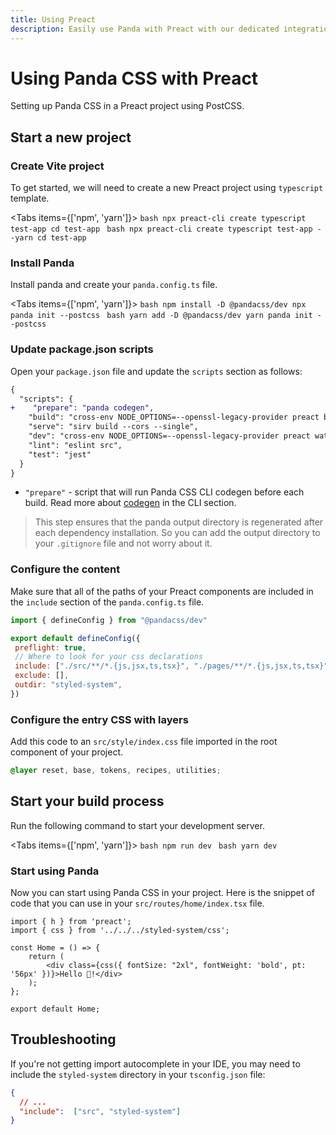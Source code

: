 ```yaml
---
title: Using Preact
description: Easily use Panda with Preact with our dedicated integration.
---
```


# Using Panda CSS with Preact

Setting up Panda CSS in a Preact project using PostCSS.

## Start a new project

<Steps>

### Create Vite project

To get started, we will need to create a new Preact project using `typescript` template.

<Tabs items={['npm', 'yarn']}>
  <Tab>
    ```bash
    npx preact-cli create typescript test-app
    cd test-app
    ```
  </Tab>
  <Tab>
    ```bash
    npx preact-cli create typescript test-app --yarn
    cd test-app
    ```
  </Tab>
</Tabs>


### Install Panda

Install panda and create your `panda.config.ts` file.

<Tabs items={['npm', 'yarn']}>
  <Tab>
    ```bash
    npm install -D @pandacss/dev
    npx panda init --postcss
    ```
  </Tab>
  <Tab>
    ```bash
    yarn add -D @pandacss/dev
    yarn panda init --postcss
    ```
  </Tab>
</Tabs>

### Update package.json scripts

Open your `package.json` file and update the `scripts` section as follows:

```diff {3} filename="package.json"
{
  "scripts": {
+    "prepare": "panda codegen",
    "build": "cross-env NODE_OPTIONS=--openssl-legacy-provider preact build",
    "serve": "sirv build --cors --single",
    "dev": "cross-env NODE_OPTIONS=--openssl-legacy-provider preact watch",
    "lint": "eslint src",
    "test": "jest"
  }
}
```
- `"prepare"` - script that will run Panda CSS CLI codegen before each build. Read more about [codegen](/docs/references/cli#panda-codegen) in the CLI section.

 > This step ensures that the panda output directory is regenerated after each dependency installation. So you can add the output directory to your `.gitignore` file and not worry about it.

### Configure the content

Make sure that all of the paths of your Preact components are included in the `include` section of the `panda.config.ts` file.

```js {6} filename="panda.config.ts"
import { defineConfig } from "@pandacss/dev"

export default defineConfig({
 preflight: true,
 // Where to look for your css declarations
 include: ["./src/**/*.{js,jsx,ts,tsx}", "./pages/**/*.{js,jsx,ts,tsx}"],
 exclude: [],
 outdir: "styled-system",
})
```

### Configure the entry CSS with layers

Add this code to an `src/style/index.css` file imported in the root component of your project.

```css filename="src/style/index.css"
@layer reset, base, tokens, recipes, utilities;
```

## Start your build process

Run the following command to start your development server.

<Tabs items={['npm', 'yarn']}>
  <Tab>
    ```bash
    npm run dev
    ```
  </Tab>
  <Tab>
    ```bash
    yarn dev
    ```
  </Tab>
</Tabs>

### Start using Panda

Now you can start using Panda CSS in your project.
Here is the snippet of code that you can use in your `src/routes/home/index.tsx` file.

```tsx filename="src/routes/home/index.tsx"
import { h } from 'preact';
import { css } from '../../../styled-system/css';

const Home = () => {
	return (
		<div class={css({ fontSize: "2xl", fontWeight: 'bold', pt: '56px' })}>Hello 🐼!</div>
	);
};

export default Home;
```

</Steps>

## Troubleshooting

If you're not getting import autocomplete in your IDE, you may need to include the `styled-system` directory in your `tsconfig.json` file:

```json filename="tsconfig.json"
{
  // ...
  "include":  ["src", "styled-system"]
}
```
